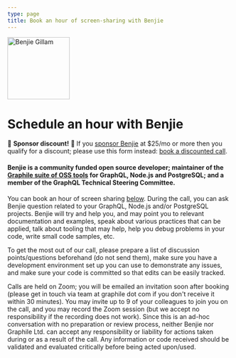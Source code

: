 ```yaml
---
type: page
title: Book an hour of screen-sharing with Benjie
---
```



<div style={{maxWidth: '52rem', margin: 'auto'}}>

<p style={{ textAlign: "center" }}>
  <img
    width="140"
    height="140"
    style={{ display: "inline-block", borderRadius: "50%", overflow: "hidden" }}
    src="/img/avatar.jpg"
    alt="Benjie Gillam"
  />
</p>

# Schedule an hour with Benjie

💖 **Sponsor discount!** 💖 If you [sponsor
Benjie](https://github.com/sponsors/benjie) at $25/mo or more then you qualify
for a discount; please use this form instead: [book a discounted
call](/sponsors-discount).

#### Benjie is a community funded open source developer; maintainer of the [Graphile suite of OSS tools](https://github.com/graphile) for GraphQL, Node.js and PostgreSQL; and a member of the GraphQL Technical Steering Committee.

You can book an hour of screen sharing [below](#book). During the call, you can
ask Benjie question related to your GraphQL, Node.js and/or PostgreSQL projects.
Benjie will try and help you, and may point you to relevant documentation and
examples, speak about various practices that can be applied, talk about tooling
that may help, help you debug problems in your code, write small code samples,
etc.

To get the most out of our call, please prepare a list of discussion
points/questions beforehand (do not send them), make sure you have a development
environment set up you can use to demonstrate any issues, and make sure your
code is committed so that edits can be easily tracked.

Calls are held on Zoom; you will be emailed an invitation soon after booking
(please get in touch via team at graphile dot com if you don't receive it within
30 minutes). You may invite up to 9 of your colleagues to join you on the call,
and you may record the Zoom session (but we accept no responsibility if the
recording does not work). Since this is an ad-hoc conversation with no
preparation or review process, neither Benjie nor Graphile Ltd. can accept any
responsibility or liability for actions taken during or as a result of the call.
Any information or code received should be validated and evaluated critically
before being acted upon/used.

<a name="book" />

<Calendly />

</div>
